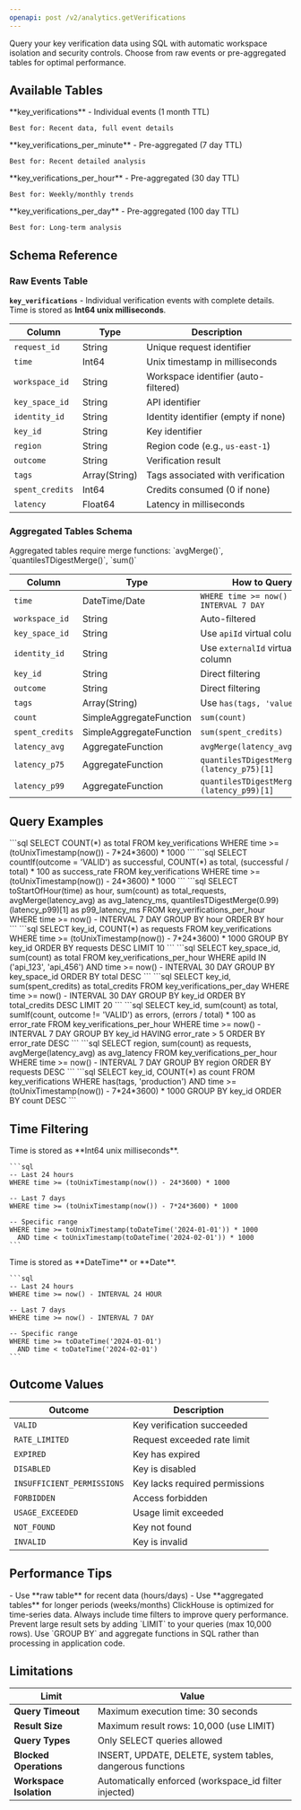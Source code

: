 ```yaml
---
openapi: post /v2/analytics.getVerifications
---
```


<Info>
  Query your key verification data using SQL with automatic workspace isolation and security controls. Choose from raw events or pre-aggregated tables for optimal performance.
</Info>

## Available Tables

<CardGroup cols={2}>
  <Card title="Raw Events" icon="database">
    **key_verifications** - Individual events (1 month TTL)

    Best for: Recent data, full event details
  </Card>
  <Card title="Minute Aggregates" icon="clock">
    **key_verifications_per_minute** - Pre-aggregated (7 day TTL)

    Best for: Recent detailed analysis
  </Card>
  <Card title="Hour Aggregates" icon="chart-line">
    **key_verifications_per_hour** - Pre-aggregated (30 day TTL)

    Best for: Weekly/monthly trends
  </Card>
  <Card title="Day Aggregates" icon="calendar">
    **key_verifications_per_day** - Pre-aggregated (100 day TTL)

    Best for: Long-term analysis
  </Card>
</CardGroup>

## Schema Reference

### Raw Events Table

**`key_verifications`** - Individual verification events with complete details. Time is stored as **Int64 unix milliseconds**.

| Column | Type | Description |
|--------|------|-------------|
| `request_id` | String | Unique request identifier |
| `time` | Int64 | Unix timestamp in milliseconds |
| `workspace_id` | String | Workspace identifier (auto-filtered) |
| `key_space_id` | String | API identifier |
| `identity_id` | String | Identity identifier (empty if none) |
| `key_id` | String | Key identifier |
| `region` | String | Region code (e.g., `us-east-1`) |
| `outcome` | String | Verification result |
| `tags` | Array(String) | Tags associated with verification |
| `spent_credits` | Int64 | Credits consumed (0 if none) |
| `latency` | Float64 | Latency in milliseconds |

### Aggregated Tables Schema

<Warning>
  Aggregated tables require merge functions: `avgMerge()`, `quantilesTDigestMerge()`, `sum()`
</Warning>

| Column | Type | How to Query |
|--------|------|-----------------|
| `time` | DateTime/Date | `WHERE time >= now() - INTERVAL 7 DAY` |
| `workspace_id` | String | Auto-filtered |
| `key_space_id` | String | Use `apiId` virtual column |
| `identity_id` | String | Use `externalId` virtual column |
| `key_id` | String | Direct filtering |
| `outcome` | String | Direct filtering |
| `tags` | Array(String) | Use `has(tags, 'value')` |
| `count` | SimpleAggregateFunction | `sum(count)` |
| `spent_credits` | SimpleAggregateFunction | `sum(spent_credits)` |
| `latency_avg` | AggregateFunction | `avgMerge(latency_avg)` |
| `latency_p75` | AggregateFunction | `quantilesTDigestMerge(0.75)(latency_p75)[1]` |
| `latency_p99` | AggregateFunction | `quantilesTDigestMerge(0.99)(latency_p99)[1]` |

## Query Examples

<AccordionGroup>
  <Accordion title="Basic Count">
    ```sql
    SELECT COUNT(*) as total
    FROM key_verifications
    WHERE time >= (toUnixTimestamp(now()) - 7*24*3600) * 1000
    ```
  </Accordion>

  <Accordion title="Success Rate">
    ```sql
    SELECT
      countIf(outcome = 'VALID') as successful,
      COUNT(*) as total,
      (successful / total) * 100 as success_rate
    FROM key_verifications
    WHERE time >= (toUnixTimestamp(now()) - 24*3600) * 1000
    ```
  </Accordion>

  <Accordion title="Hourly Time Series with Latency">
    ```sql
    SELECT
      toStartOfHour(time) as hour,
      sum(count) as total_requests,
      avgMerge(latency_avg) as avg_latency_ms,
      quantilesTDigestMerge(0.99)(latency_p99)[1] as p99_latency_ms
    FROM key_verifications_per_hour
    WHERE time >= now() - INTERVAL 7 DAY
    GROUP BY hour
    ORDER BY hour
    ```
  </Accordion>

  <Accordion title="Top Keys by Usage">
    ```sql
    SELECT
      key_id,
      COUNT(*) as requests
    FROM key_verifications
    WHERE time >= (toUnixTimestamp(now()) - 7*24*3600) * 1000
    GROUP BY key_id
    ORDER BY requests DESC
    LIMIT 10
    ```
  </Accordion>

  <Accordion title="Filter by API (Virtual Column)">
    ```sql
    SELECT
      key_space_id,
      sum(count) as total
    FROM key_verifications_per_hour
    WHERE apiId IN ('api_123', 'api_456')
      AND time >= now() - INTERVAL 30 DAY
    GROUP BY key_space_id
    ORDER BY total DESC
    ```
  </Accordion>

  <Accordion title="Credits Consumed by Key">
    ```sql
    SELECT
      key_id,
      sum(spent_credits) as total_credits
    FROM key_verifications_per_day
    WHERE time >= now() - INTERVAL 30 DAY
    GROUP BY key_id
    ORDER BY total_credits DESC
    LIMIT 20
    ```
  </Accordion>

  <Accordion title="Error Rate Analysis">
    ```sql
    SELECT
      key_id,
      sum(count) as total,
      sumIf(count, outcome != 'VALID') as errors,
      (errors / total) * 100 as error_rate
    FROM key_verifications_per_hour
    WHERE time >= now() - INTERVAL 7 DAY
    GROUP BY key_id
    HAVING error_rate > 5
    ORDER BY error_rate DESC
    ```
  </Accordion>

  <Accordion title="Regional Analysis">
    ```sql
    SELECT
      region,
      sum(count) as requests,
      avgMerge(latency_avg) as avg_latency
    FROM key_verifications_per_hour
    WHERE time >= now() - INTERVAL 7 DAY
    GROUP BY region
    ORDER BY requests DESC
    ```
  </Accordion>

  <Accordion title="Tag Filtering">
    ```sql
    SELECT
      key_id,
      COUNT(*) as count
    FROM key_verifications
    WHERE has(tags, 'production')
      AND time >= (toUnixTimestamp(now()) - 7*24*3600) * 1000
    GROUP BY key_id
    ORDER BY count DESC
    ```
  </Accordion>
</AccordionGroup>

## Time Filtering

<Tabs>
  <Tab title="Raw Table">
    Time is stored as **Int64 unix milliseconds**.

    ```sql
    -- Last 24 hours
    WHERE time >= (toUnixTimestamp(now()) - 24*3600) * 1000

    -- Last 7 days
    WHERE time >= (toUnixTimestamp(now()) - 7*24*3600) * 1000

    -- Specific range
    WHERE time >= toUnixTimestamp(toDateTime('2024-01-01')) * 1000
      AND time < toUnixTimestamp(toDateTime('2024-02-01')) * 1000
    ```
  </Tab>

  <Tab title="Aggregated Tables">
    Time is stored as **DateTime** or **Date**.

    ```sql
    -- Last 24 hours
    WHERE time >= now() - INTERVAL 24 HOUR

    -- Last 7 days
    WHERE time >= now() - INTERVAL 7 DAY

    -- Specific range
    WHERE time >= toDateTime('2024-01-01')
      AND time < toDateTime('2024-02-01')
    ```
  </Tab>
</Tabs>

## Outcome Values

| Outcome | Description |
|---------|-------------|
| `VALID` | Key verification succeeded |
| `RATE_LIMITED` | Request exceeded rate limit |
| `EXPIRED` | Key has expired |
| `DISABLED` | Key is disabled |
| `INSUFFICIENT_PERMISSIONS` | Key lacks required permissions |
| `FORBIDDEN` | Access forbidden |
| `USAGE_EXCEEDED` | Usage limit exceeded |
| `NOT_FOUND` | Key not found |
| `INVALID` | Key is invalid |

## Performance Tips

<Steps>
  <Step title="Choose the Right Table">
    - Use **raw table** for recent data (hours/days)
    - Use **aggregated tables** for longer periods (weeks/months)
  </Step>

  <Step title="Always Filter by Time">
    ClickHouse is optimized for time-series data. Always include time filters to improve query performance.
  </Step>

  <Step title="Use LIMIT Clauses">
    Prevent large result sets by adding `LIMIT` to your queries (max 10,000 rows).
  </Step>

  <Step title="Leverage Aggregations">
    Use `GROUP BY` and aggregate functions in SQL rather than processing in application code.
  </Step>
</Steps>

## Limitations

| Limit | Value |
|-------|-------|
| **Query Timeout** | Maximum execution time: 30 seconds |
| **Result Size** | Maximum result rows: 10,000 (use LIMIT) |
| **Query Types** | Only SELECT queries allowed |
| **Blocked Operations** | INSERT, UPDATE, DELETE, system tables, dangerous functions |
| **Workspace Isolation** | Automatically enforced (workspace_id filter injected) |
